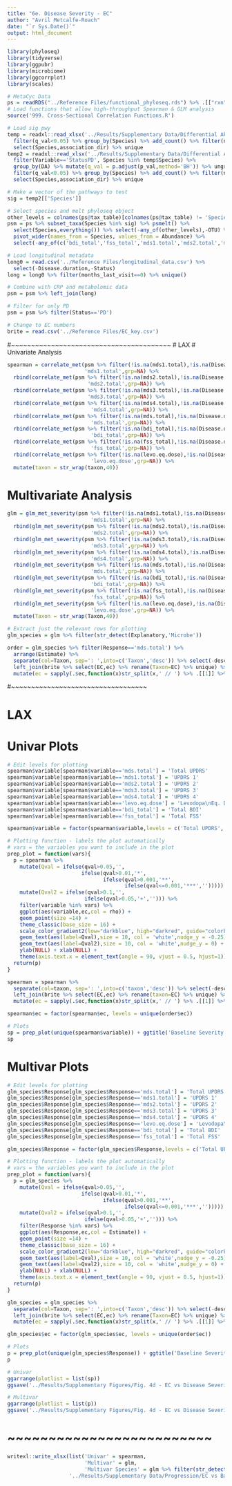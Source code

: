 ```yaml
---
title: "6e. Disease Severity - EC"
author: "Avril Metcalfe-Roach"
date: "`r Sys.Date()`"
output: html_document
---
```


```r
library(phyloseq)
library(tidyverse)
library(ggpubr)
library(microbiome)
library(ggcorrplot)
library(scales)

# MetaCyc Data
ps = readRDS("../Reference Files/functional_phyloseq.rds") %>% .[["rxn"]] %>% microbiome::transform('clr')
# Load functions that allow high-throughput Spearman & GLM analysis
source('999. Cross-Sectional Correlation Functions.R')
```

```r
# Load sig pwy
temp = readxl::read_xlsx('../Results/Supplementary Data/Differential Abundance/EC_Stats.xlsx',sheet='univar') %>% 
  filter(q_val<0.05) %>% group_by(Species) %>% add_count() %>% filter(n>1) %>% 
  select(Species,association_dir) %>% unique
temp2 = readxl::read_xlsx('../Results/Supplementary Data/Differential Abundance/EC_Stats.xlsx',sheet='multivar') %>%
  filter(Variable=='StatusPD', Species %in% temp$Species) %>% 
  group_by(DA) %>% mutate(q_val = p.adjust(p_val,method='BH')) %>% ungroup %>% 
  filter(q_val<0.05) %>% group_by(Species) %>% add_count() %>% filter(n>1) %>% 
  select(Species,association_dir) %>% unique

# Make a vector of the pathways to test
sig = temp2[['Species']]

# Select species and melt phyloseq object
other_levels = colnames(ps@tax_table)[colnames(ps@tax_table) != 'Species']
psm = ps %>% subset_taxa(Species %in% sig) %>% psmelt() %>%
  select(Species,everything()) %>% select(-any_of(other_levels),-OTU) %>%
  pivot_wider(names_from = Species, values_from = Abundance) %>% 
  select(-any_of(c('bdi_total','fss_total','mds1.total','mds2.total','mds3.total','mds4.total','mds.total','levo.eq.dose')))

# Load longitudinal metadata
long0 = read.csv('../Reference Files/longitudinal_data.csv') %>% 
  select(-Disease.duration,-Status)
long = long0 %>% filter(months_last_visit==0) %>% unique()

# Combine with CRP and metabolomic data
psm = psm %>% left_join(long)

# Filter for only PD
psm = psm %>% filter(Status=='PD')

# Change to EC numbers
brite = read.csv('../Reference Files/EC_key.csv')
```

#~~~~~~~~~~~~~~~~~~~~~~~~~~~~~~~~~~~~~~~~
# LAX 
# Univariate Analysis

```r
spearman = correlate_met(psm %>% filter(!is.na(mds1.total),!is.na(Disease.duration)),
                         'mds1.total',grp=NA) %>% 
  rbind(correlate_met(psm %>% filter(!is.na(mds2.total),!is.na(Disease.duration)),
                          'mds2.total',grp=NA)) %>% 
  rbind(correlate_met(psm %>% filter(!is.na(mds3.total),!is.na(Disease.duration)),
                          'mds3.total',grp=NA)) %>% 
  rbind(correlate_met(psm %>% filter(!is.na(mds4.total),!is.na(Disease.duration)),
                           'mds4.total',grp=NA)) %>% 
  rbind(correlate_met(psm %>% filter(!is.na(mds.total),!is.na(Disease.duration)),
                           'mds.total',grp=NA)) %>% 
  rbind(correlate_met(psm %>% filter(!is.na(bdi_total),!is.na(Disease.duration)),
                           'bdi_total',grp=NA)) %>% 
  rbind(correlate_met(psm %>% filter(!is.na(fss_total),!is.na(Disease.duration)),
                           'fss_total',grp=NA)) %>%
  rbind(correlate_met(psm %>% filter(!is.na(levo.eq.dose),!is.na(Disease.duration)),
                           'levo.eq.dose',grp=NA)) %>%
  mutate(taxon = str_wrap(taxon,40))
```

# Multivariate Analysis

```r
glm = glm_met_severity(psm %>% filter(!is.na(mds1.total),!is.na(Disease.duration)),
                           'mds1.total',grp=NA) %>% 
  rbind(glm_met_severity(psm %>% filter(!is.na(mds2.total),!is.na(Disease.duration)),
                           'mds2.total',grp=NA)) %>% 
  rbind(glm_met_severity(psm %>% filter(!is.na(mds3.total),!is.na(Disease.duration)),
                           'mds3.total',grp=NA)) %>% 
  rbind(glm_met_severity(psm %>% filter(!is.na(mds4.total),!is.na(Disease.duration)),
                           'mds4.total',grp=NA)) %>% 
  rbind(glm_met_severity(psm %>% filter(!is.na(mds.total),!is.na(Disease.duration)),
                           'mds.total',grp=NA)) %>% 
  rbind(glm_met_severity(psm %>% filter(!is.na(bdi_total),!is.na(Disease.duration)),
                           'bdi_total',grp=NA)) %>% 
  rbind(glm_met_severity(psm %>% filter(!is.na(fss_total),!is.na(Disease.duration)),
                           'fss_total',grp=NA)) %>%
  rbind(glm_met_severity(psm %>% filter(!is.na(levo.eq.dose),!is.na(Disease.duration)),
                           'levo.eq.dose',grp=NA)) %>%
  mutate(Taxon = str_wrap(Taxon,40))

# Extract just the relevant rows for plotting
glm_species = glm %>% filter(str_detect(Explanatory,'Microbe'))
```

```r
order = glm_species %>% filter(Response=='mds.total') %>% 
  arrange(Estimate) %>% 
  separate(col=Taxon, sep=': ',into=c('Taxon','desc')) %>% select(-desc) %>% 
  left_join(brite %>% select(EC,ec) %>% rename(Taxon=EC) %>% unique) %>% 
  mutate(ec = sapply(.$ec,function(x)str_split(x,' // ') %>% .[[1]] %>% .[1]))
```

#~~~~~~~~~~~~~~~~~~~~~~~~~~~~~~~~~~

# LAX
# Univar Plots

```r
# Edit levels for plotting
spearman$variable[spearman$variable=='mds.total'] = 'Total UPDRS'
spearman$variable[spearman$variable=='mds1.total'] = 'UPDRS 1'
spearman$variable[spearman$variable=='mds2.total'] = 'UPDRS 2'
spearman$variable[spearman$variable=='mds3.total'] = 'UPDRS 3'
spearman$variable[spearman$variable=='mds4.total'] = 'UPDRS 4'
spearman$variable[spearman$variable=='levo.eq.dose'] = 'Levodopa\nEq. Dose'
spearman$variable[spearman$variable=='bdi_total'] = 'Total BDI'
spearman$variable[spearman$variable=='fss_total'] = 'Total FSS'

spearman$variable = factor(spearman$variable,levels = c('Total UPDRS','UPDRS 1','UPDRS 2','UPDRS 3','UPDRS 4','Levodopa\nEq. Dose','Total BDI','Total FSS'))

# Plotting function - labels the plot automatically
# vars = the variables you want to include in the plot
prep_plot = function(vars){
  p = spearman %>% 
    mutate(Qval = ifelse(qval>0.05,'',
                        ifelse(qval>0.01,'*',
                               ifelse(qval>0.001,'**',
                                      ifelse(qval<=0.001,'***',''))))) %>% 
    mutate(Qval2 = ifelse(qval>0.1,'',
                         ifelse(qval>0.05,'+',''))) %>% 
    filter(variable %in% vars) %>% 
    ggplot(aes(variable,ec,col = rho)) +
    geom_point(size =14) +
    theme_classic(base_size = 16) +
    scale_color_gradient2(low="darkblue", high="darkred", guide="colorbar") +
    geom_text(aes(label=Qval),size = 10, col = 'white',nudge_y = -0.25) +
    geom_text(aes(label=Qval2),size = 10, col = 'white',nudge_y = 0) +
    ylab(NULL) + xlab(NULL) +
    theme(axis.text.x = element_text(angle = 90, vjust = 0.5, hjust=1))
  return(p)
}

spearman = spearman %>% 
  separate(col=taxon, sep=': ',into=c('taxon','desc')) %>% select(-desc) %>% 
  left_join(brite %>% select(EC,ec) %>% rename(taxon=EC) %>% unique) %>% 
  mutate(ec = sapply(.$ec,function(x)str_split(x,' // ') %>% .[[1]] %>% .[1]))

spearman$ec = factor(spearman$ec, levels = unique(order$ec))

# Plots
sp = prep_plot(unique(spearman$variable)) + ggtitle('Baseline Severity')
sp
```

# Multivar Plots

```r
# Edit levels for plotting
glm_species$Response[glm_species$Response=='mds.total'] = 'Total UPDRS'
glm_species$Response[glm_species$Response=='mds1.total'] = 'UPDRS 1'
glm_species$Response[glm_species$Response=='mds2.total'] = 'UPDRS 2'
glm_species$Response[glm_species$Response=='mds3.total'] = 'UPDRS 3'
glm_species$Response[glm_species$Response=='mds4.total'] = 'UPDRS 4'
glm_species$Response[glm_species$Response=='levo.eq.dose'] = 'Levodopa\nEq. Dose'
glm_species$Response[glm_species$Response=='bdi_total'] = 'Total BDI'
glm_species$Response[glm_species$Response=='fss_total'] = 'Total FSS'

glm_species$Response = factor(glm_species$Response,levels = c('Total UPDRS','UPDRS 1','UPDRS 2','UPDRS 3','UPDRS 4','Levodopa\nEq. Dose','Total BDI','Total FSS'))

# Plotting function - labels the plot automatically
# vars = the variables you want to include in the plot
prep_plot = function(vars){
  p = glm_species %>% 
    mutate(Qval = ifelse(qval>0.05,'',
                        ifelse(qval>0.01,'*',
                               ifelse(qval>0.001,'**',
                                      ifelse(qval<=0.001,'***',''))))) %>% 
    mutate(Qval2 = ifelse(qval>0.1,'',
                         ifelse(qval>0.05,'+',''))) %>% 
    filter(Response %in% vars) %>% 
    ggplot(aes(Response,ec,col = Estimate)) +
    geom_point(size =14) +
    theme_classic(base_size = 16) +
    scale_color_gradient2(low="darkblue", high="darkred", guide="colorbar") +
    geom_text(aes(label=Qval),size = 10, col = 'white',nudge_y = -0.25) +
    geom_text(aes(label=Qval2),size = 10, col = 'white',nudge_y = 0) +
    ylab(NULL) + xlab(NULL) +
    theme(axis.text.x = element_text(angle = 90, vjust = 0.5, hjust=1))
  return(p)
}

glm_species = glm_species %>% 
  separate(col=Taxon, sep=': ',into=c('Taxon','desc')) %>% select(-desc) %>% 
  left_join(brite %>% select(EC,ec) %>% rename(Taxon=EC) %>% unique) %>% 
  mutate(ec = sapply(.$ec,function(x)str_split(x,' // ') %>% .[[1]] %>% .[1]))

glm_species$ec = factor(glm_species$ec, levels = unique(order$ec))

# Plots
p = prep_plot(unique(glm_species$Response)) + ggtitle('Baseline Severity')
p
```

```r
# Univar
ggarrange(plotlist = list(sp))
ggsave('../Results/Supplementary Figures/Fig. 4d - EC vs Disease Severity - Univar.png',height=18,width=7)

# Multivar
ggarrange(plotlist = list(p))
ggsave('../Results/Supplementary Figures/Fig. 4d - EC vs Disease Severity - Multivar.png',height=18,width=7)
```

# ~~~~~~~~~~~~~~~~~~~~~~~~~
```r
writexl::write_xlsx(list('Univar' = spearman,
                         'Multivar' = glm,
                         'Multivar Species' = glm %>% filter(str_detect(Explanatory,'Microbe'))),
                    '../Results/Supplementary Data/Progression/EC vs Baseline Severity Stats.xlsx')
```